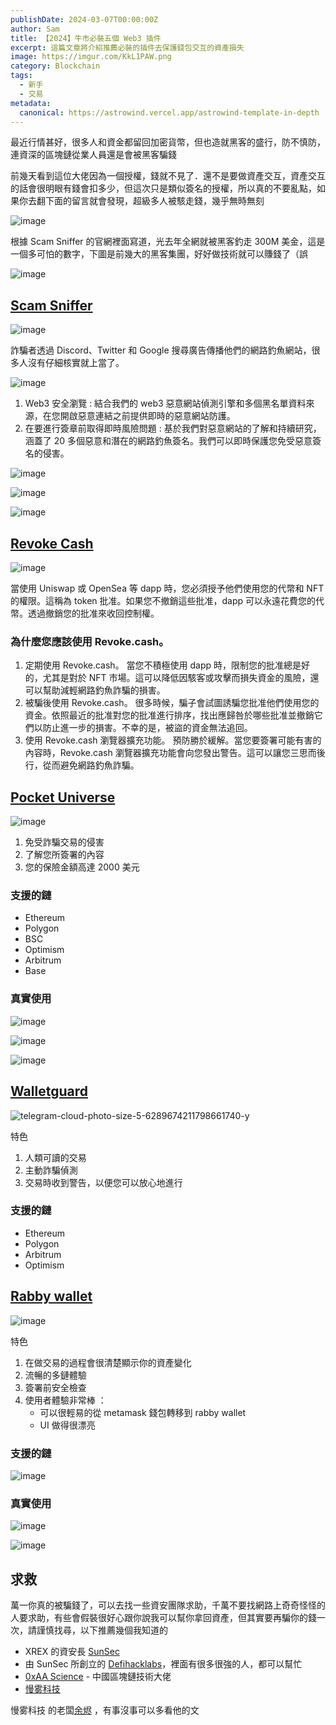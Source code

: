 ```yaml
---
publishDate: 2024-03-07T00:00:00Z
author: Sam
title: 【2024】牛市必裝五個 Web3 插件
excerpt: 這篇文章將介紹推薦必裝的插件去保護錢包交互的資產損失
image: https://imgur.com/KkL1PAW.png
category: Blockchain
tags:
  - 新手
  - 交易
metadata:
  canonical: https://astrowind.vercel.app/astrowind-template-in-depth
---
```



最近行情甚好，很多人和資金都留回加密貨幣，但也造就黑客的盛行，防不慎防，連資深的區塊鏈從業人員還是會被黑客騙錢

前幾天看到這位大佬因為一個授權，錢就不見了．還不是要做資產交互，資產交互的話會很明眼有錢會扣多少，但這次只是類似簽名的授權，所以真的不要亂點，如果你去翻下面的留言就會發現，超級多人被駭走錢，幾乎無時無刻

![image](https://hackmd.io/_uploads/rJw-1xPTT.png)



根據 Scam Sniffer 的官網裡面寫道，光去年全網就被黑客釣走 300M 美金，這是一個多可怕的數字，下圖是前幾大的黑客集團，好好做技術就可以賺錢了（誤

![image](https://hackmd.io/_uploads/HyHxTRITT.png)


## [Scam Sniffer](https://www.scamsniffer.io/)


![image](https://hackmd.io/_uploads/ryreqyPT6.png)

詐騙者透過 Discord、Twitter 和 Google 搜尋廣告傳播他們的網路釣魚網站，很多人沒有仔細核實就上當了。

![image](https://hackmd.io/_uploads/SymVcJDap.png)

1. Web3 安全瀏覽 : 結合我們的 web3 惡意網站偵測引擎和多個黑名單資料來源，在您開啟惡意連結之前提供即時的惡意網站防護。
2. 在要進行簽章前取得即時風險問題 : 基於我們對惡意網站的了解和持續研究，涵蓋了 20 多個惡意和潛在的網路釣魚簽名。我們可以即時保護您免受惡意簽名的侵害。

![image](https://hackmd.io/_uploads/Bkipq1vTa.png)


![image](https://hackmd.io/_uploads/r12AqyvTp.png)

![image](https://hackmd.io/_uploads/r191ikD66.png)

## [Revoke Cash](https://revoke.cash/)

![image](https://hackmd.io/_uploads/BJYCFyvTp.png)

當使用 Uniswap 或 OpenSea 等 dapp 時，您必須授予他們使用您的代幣和 NFT 的權限。這稱為 token 批准。如果您不撤銷這些批准，dapp 可以永遠花費您的代幣。透過撤銷您的批准來收回控制權。

### 為什麼您應該使用 Revoke.cash。 
1. 定期使用 Revoke.cash。 當您不積極使用 dapp 時，限制您的批准總是好的，尤其是對於 NFT 市場。這可以降低因駭客或攻擊而損失資金的風險，還可以幫助減輕網路釣魚詐騙的損害。 
2. 被騙後使用 Revoke.cash。 很多時候，騙子會試圖誘騙您批准他們使用您的資金。依照最近的批准對您的批准進行排序，找出應歸咎於哪些批准並撤銷它們以防止進一步的損害。不幸的是，被盜的資金無法追回。 
3. 使用 Revoke.cash 瀏覽器擴充功能。 預防勝於緩解。當您要簽署可能有害的內容時，Revoke.cash 瀏覽器擴充功能會向您發出警告。這可以讓您三思而後行，從而避免網路釣魚詐騙。

## [Pocket Universe](https://www.pocketuniverse.app/)


![image](https://hackmd.io/_uploads/rJrQi1PT6.png)

1. 免受詐騙交易的侵害
2. 了解您所簽署的內容
3. 您的保險金額高達 2000 美元

### 支援的鏈

- Ethereum
- Polygon
- BSC
- Optimism
- Arbitrum
- Base

### 真實使用

<div class="flex gap-2">


![image](https://hackmd.io/_uploads/ByLweyv6T.png)

![image](https://hackmd.io/_uploads/SJHteywpp.png)

![image](https://hackmd.io/_uploads/Hy7W-kvTp.png)
</div>


## [Walletguard](https://www.walletguard.app/)


![telegram-cloud-photo-size-5-6289674211798661740-y](https://hackmd.io/_uploads/SkNrh1vp6.jpg)


特色
1. 人類可讀的交易
2. 主動詐騙偵測
3. 交易時收到警告，以便您可以放心地進行

### 支援的鏈
- Ethereum
- Polygon
- Arbitrum
- Optimism


## [Rabby wallet](https://rabby.io/)

![image](https://hackmd.io/_uploads/BkH6n1va6.png)

特色
1. 在做交易的過程會很清楚顯示你的資產變化
2. 流暢的多鏈體驗
3. 簽署前安全檢查
4. 使用者體驗非常棒 ： 
    - 可以很輕易的從 metamask 錢包轉移到 rabby wallet
    - UI 做得很漂亮

### 支援的鏈
![image](https://hackmd.io/_uploads/SyQGakwTT.png)

### 真實使用
![image](https://hackmd.io/_uploads/rJmBGyDTT.png)

![image](https://hackmd.io/_uploads/HJrWCkwaa.png)




## 求救

萬一你真的被騙錢了，可以去找一些資安團隊求助，千萬不要找網路上奇奇怪怪的人要求助，有些會假裝很好心跟你說我可以幫你拿回資產，但其實要再騙你的錢一次，請謹慎找尋，以下推薦幾個我知道的
- XREX 的資安長 [SunSec](https://twitter.com/1nf0s3cpt)
- 由 SunSec 所創立的 [Defihacklabs](https://defihacklabs.io/)，裡面有很多很強的人，都可以幫忙
- [0xAA Science](https://twitter.com/0xAA_Science) - 中國區塊鏈技術大佬
- [慢雾科技](https://twitter.com/SlowMist_Team)

慢雾科技 的老闆[余烬](https://twitter.com/EmberCN) ，有事沒事可以多看他的文